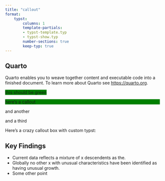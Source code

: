 ```yaml
---
title: "callout"
format:
    typst: 
        columns: 1
        template-partials:
        - typst-template.typ
        - typst-show.typ
        number-sections: true
        keep-typ: true
---
```


## Quarto

Quarto enables you to weave together content and executable code into a finished document. To learn more about Quarto see <https://quarto.org>.

[this should be green]{style="background-color:green"}

:::{.callout-note style="background-color:green"}

here's a callout 
:::

:::{.callout-note}

and another
:::

:::{.callout-important}

and a third
:::


Here's a crazy callout box with custom typst:

```{=typst}
#import "@preview/showybox:2.0.1": showybox

// Second showybox
#showybox(
  title-style: (
    boxed-style: (
      anchor: (
        x: center,
        y: horizon
      ),
      radius: (top-left: 10pt, bottom-right: 10pt, rest: 0pt),
    )
  ),
  frame: (
    title-color: green.darken(40%),
    body-color: green.lighten(80%),
    footer-color: green.lighten(60%),
    border-color: green.darken(60%),
    radius: (top-left: 10pt, bottom-right: 10pt, rest: 0pt)
  ),
  title: "Key Findings",
  footer: text(size: 10pt, weight: 600, emph("Please see Situation Updates for COE group updates"))
)[
  
```
:::{.content-visible when-format="html"}
# Key Findings
:::

-   Current data reflects a mixture of x descendents as the.\
-   Globally no other x with unusual characteristics have been identified as having unusual growth.
-   Some other point

```{=typst}
    ]
```